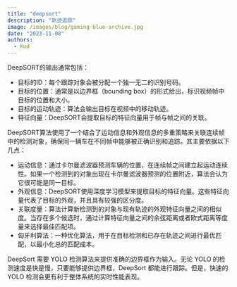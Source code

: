 ```yaml
---
title: "deepsort"
description: "轨迹追踪"
image: /images/blog/gaming-blue-archive.jpg
date: "2023-11-08"
authors:
  - Kud
---
```


DeepSORT的输出通常包括：
- 目标的ID：每个跟踪对象会被分配一个独一无二的识别号码。
- 目标的位置：通常是以边界框（bounding box）的形式给出，标识视频帧中目标的位置和大小。
- 目标的运动轨迹：算法会输出目标在视频中的移动轨迹。
- 特征向量：DeepSORT会提取目标的特征向量用于帧与帧之间的关联。


DeepSORT算法使用了一个结合了运动信息和外观信息的多重策略来关联连续帧中的检测对象，确保同一辆车在不同帧中能够被正确识别和追踪。其主要依据以下几点：

- 运动信息：通过卡尔曼滤波器预测车辆的位置，在连续帧之间建立起运动连续性。如果一个检测到的对象出现在卡尔曼滤波器预测的位置附近，算法会认为它很可能是同一目标。
- 外观信息：DeepSORT使用深度学习模型来提取目标的特征向量。这些特征向量代表了目标的外观，并且具有较强的区分度。
- 关联度量：算法计算新检测到的对象与现有轨迹的外观特征向量之间的相似度。当存在多个候选时，通过计算特征向量之间的余弦距离或者欧式距离等度量来选择最佳匹配项。
- 匈牙利算法：一种优化算法，用于在目标检测和已存在轨迹之间进行最优匹配，以最小化总的匹配成本。

DeepSort 需要 YOLO 检测算法来提供准确的边界框作为输入。无论 YOLO 的检测速度是快是慢，只要能够提供边界框，DeepSort 都能进行跟踪。但是，快速的 YOLO 检测会更有利于整体系统的实时性能表现。

